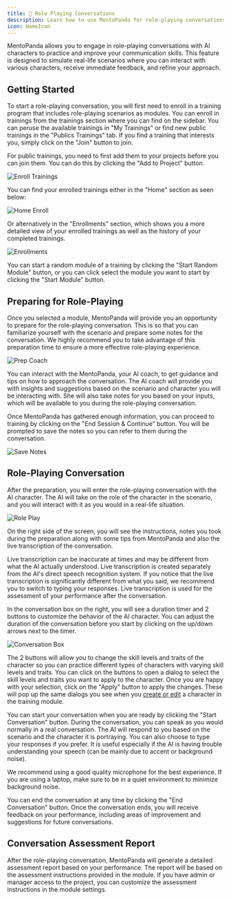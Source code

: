 ```yaml
---
title: 💬 Role Playing Conversations
description: Learn how to use MentoPanda for role-playing conversations to improve your communication skills
icon: HomeIcon
---
```


MentoPanda allows you to engage in role-playing conversations with AI characters to practice and improve your communication skills. This feature is designed to simulate real-life scenarios where you can interact with various characters, receive immediate feedback, and refine your approach.

## Getting Started
To start a role-playing conversation, you will first need to enroll in a training program that includes role-playing scenarios as modules. You can enroll in trainings from the trainings section where you can find on the sidebar. You can peruse the available trainings in "My Trainings" or find new public trainings in the "Publics Trainings" tab. If you find a training that interests you, simply click on the "Join" button to join.

<Callout type="info">
For public trainings, you need to first add them to your projects before you can join them. You can do this by clicking the "Add to Project" button.
</Callout>

![Enroll Trainings](https://bansnvpaqqmnoildskpz.supabase.co/storage/v1/object/public/docs/enroll-trainings.png)

You can find your enrolled trainings either in the "Home" section as seen below:

![Home Enroll](https://bansnvpaqqmnoildskpz.supabase.co/storage/v1/object/public/docs/home-enroll.png)

Or alternatively in the "Enrollments" section, which shows you a more detailed view of your enrolled trainings as well as the history of your completed trainings.

![Enrollments](https://bansnvpaqqmnoildskpz.supabase.co/storage/v1/object/public/docs/enrollments.png)

You can start a random module of a training by clicking the "Start Random Module" button, or you can click select the module you want to start by clicking the "Start Module" button.

## Preparing for Role-Playing
Once you selected a module, MentoPanda will provide you an opportunity to prepare for the role-playing conversation. This is so that you can familiarize yourself with the scenario and prepare some notes for the conversation. We highly recommend you to take advantage of this preparation time to ensure a more effective role-playing experience.

![Prep Coach](https://bansnvpaqqmnoildskpz.supabase.co/storage/v1/object/public/docs/prep-coach.png)

You can interact with the MentoPanda, your AI coach, to get guidance and tips on how to approach the conversation. The AI coach will provide you with insights and suggestions based on the scenario and character you will be interacting with. She will also take notes for you based on your inputs, which will be available to you during the role-playing conversation.

Once MentoPanda has gathered enough information, you can proceed to training by clicking on the "End Session & Continue" button. You will be prompted to save the notes so you can refer to them during the conversation.

![Save Notes](https://bansnvpaqqmnoildskpz.supabase.co/storage/v1/object/public/docs/save-notes.png)

## Role-Playing Conversation
After the preparation, you will enter the role-playing conversation with the AI character. The AI will take on the role of the character in the scenario, and you will interact with it as you would in a real-life situation. 

![Role Play](https://bansnvpaqqmnoildskpz.supabase.co/storage/v1/object/public/docs/role-play.png)

On the right side of the screen, you will see the instructions, notes you took during the preparation along with some tips from MentoPanda and also the live transcription of the conversation.

<Callout type="warning">
Live transcription can be inaccurate at times and may be different from what the AI actually understood. Live transcription is created separately from the AI's direct speech recognition system. If you notice that the live transcription is significantly different from what you said, we recommend you to switch to typing your responses. Live transcription is used for the assessment of your performance after the conversation.
</Callout>

In the conversation box on the right, you will see a duration timer and 2 buttons to customize the behavior of the AI character. You can adjust the duration of the conversation before you start by clicking on the up/down arrows next to the timer. 

![Conversation Box](https://bansnvpaqqmnoildskpz.supabase.co/storage/v1/object/public/docs/conversation-box.png)

The 2 buttons will allow you to change the skill levels and traits of the character so you can practice different types of characters with varying skill levels and traits. You can click on the buttons to open a dialog to select the skill levels and traits you want to apply to the character. Once you are happy with your selection, click on the "Apply" button to apply the changes. These will pop up the same dialogs you see when you [create or edit](./create-trainings) a character in the training module.

You can start your conversation when you are ready by clicking the "Start Conversation" button. During the conversation, you can speak as you would normally in a real conversation. The AI will respond to you based on the scenario and the character it is portraying. You can also choose to type your responses if you prefer. It is useful especially if the AI is having trouble understanding your speech (can be mainly due to accent or background noise).

<Callout type="info">
We recommend using a good quality microphone for the best experience. If you are using a laptop, make sure to be in a quiet environment to minimize background noise.
</Callout>

You can end the conversation at any time by clicking the "End Conversation" button. Once the conversation ends, you will receive feedback on your performance, including areas of improvement and suggestions for future conversations.

## Conversation Assessment Report
After the role-playing conversation, MentoPanda will generate a detailed assessment report based on your performance. The report will be based on the assessment instructions provided in the module. If you have admin or manager access to the project, you can customize the assessment instructions in the module settings.